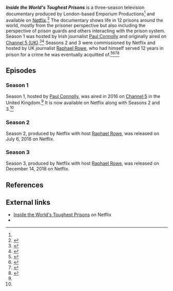 {{Infobox television
|show_name                = Inside the World's Toughest Prisons
|image                    = 
|caption                  = 
|genre                    = [[Documentary]]
|creator                  = 
|director                 = 
|presenter                = [[Paul Connolly (journalist)|Paul Connolly]] (Season 1), [[Raphael Rowe]] (Seasons 2 and 3)
|starring                 = 
|theme_music_composer     = 
|country                  = [[United Kingdom]]
|language                 = English (presenter), local languages of countries whose prison systems were visited (Spanish, Portuguese, Ukrainian, Romanian, Polish)
|num_seasons              = 3
|num_episodes             = 12
|executive_producer       = {{Plainlist|
* Emma Read (Emporium)
* Gabe Solomon (Emporium)
* Olivia LaRoche for season 2 onward (commissioned the show for Netflix)
}}<ref name=variety-season-2/>
}}

'''''Inside the World's Toughest Prisons''''' is a three-season television documentary produced by London-based Emporium Productions<ref name=variety-season-2/> and available on [[Netflix]].<ref name=netflix>{{cite web|url = https://www.netflix.com/title/80116922|title = Inside the World's Toughest Prisons|accessdate = June 2, 2019|publisher = Netflix}}</ref> The documentary shows life in 12 prisons around the world, mostly from the prisoner perspective but also including the perspective of prison guards and others interacting with the prison system. Season 1 was hosted by Irish journalist [[Paul Connolly (journalist)|Paul Connolly]] and originally aired on [[Channel 5 (UK)]].<ref name=channel5>{{cite web|url = https://www.channel5.com/show/inside-the-worlds-toughest-prisons/|title = Inside the World's Toughest Prisons|publisher = Channel 5|accessdate = June 2, 2019}}</ref><ref name=season-1-poland>{{cite web|url = https://www.independent.co.uk/arts-entertainment/tv/features/inside-the-worlds-toughest-prisons-paul-connolly-spent-time-in-polands-piotrkow-prison-for-channel-5-a6865826.html|title = Inside The World's Toughest Prisons: Paul Connolly spent time in Poland's Piotrkow for Channel 5 series|date = February 10, 2016|accessdate = June 2, 2019|publisher = The Independent|last = Harding|first = Nick}}</ref> Seasons 2 and 3 were commissioned by Netflix and hosted by UK journalist [[Raphael Rowe]], who had himself served 12 years in prison for a crime he was eventually acquitted of.<ref name=variety-season-2>{{cite web|url = https://variety.com/2018/tv/news/netflix-original-inside-the-worlds-toughest-prisons-1202851158/|title = Netflix Locks Up Deal for 'Inside the World's Toughest Prisons'|last = Clarke|first = Stewart|date = June 19, 2018|accessdate = June 2, 2019}}</ref><ref name=deadline-season-2>{{cite web|url = https://deadline.com/2018/06/netflix-goes-inside-the-worlds-toughest-prisons-with-latest-factual-original-1202413436/|title = Netflix Goes ‘Inside The World’s Toughest Prisons’ With Latest Factual Original|last = White|first = Peter|date = June 19, 2018|accessdate = June 2, 2019|publisher = Deadline}}</ref><ref>{{cite web|url = https://us.blastingnews.com/curiosities/2018/06/netflix-brings-a-new-four-part-series-of-inside-the-worlds-toughest-prisons-next-month-002633379.amp.html|title = Netflix brings a new four-part series of 'Inside the World's Toughest Prisons' next month|last = Lease|first = Lawrence|last2 = Flowers|first2 = Jane|publisher = BlastingNews|date = June 20, 2018|accessdate = June 2, 2019}}</ref><ref name=decider-season-2>{{cite web|url = https://decider.com/2018/07/12/inside-the-worlds-toughest-prisons-season-2/|title = ‘Inside the World’s Toughest Prisons’ Looks at Prison Life From an Insider’s Perspective|last = Cobb|first = Kayla|date = July 12, 2018|accessdate = June 2, 2019|publisher = Decider}}</ref>

== Episodes ==

=== Season 1 ===

Season 1, hosted by [[Paul Connolly (journalist)|Paul Connolly]], was aired in 2016 on [[Channel 5 (UK)|Channel 5]] in the United Kingdom.<ref name=season-1-poland/> It is now available on Netflix along with Seasons 2 and 3.<ref name=netflix/>

{{Episode table|total_width= |overall= |title= |airdate= |episodes=
{{Episode list
| EpisodeNumber   = 1
| Title           = Honduras
| OriginalAirDate = {{start date|2016|04|20}}
| ShortSummary    = Connolly spends a week inside [[Danlí, El Paraíso|Danli]] [[prisons in Honduras|prison]] in [[Honduras]]. Distinguishing features of the prison: the toughest inmates are armed and act as enforcers for the overwhelmed guards.
}}
{{Episode list
| EpisodeNumber   = 2
| Title           = Poland
| OriginalAirDate = {{start date|2016|04|27}}
| ShortSummary    = Connolly spends time in [[Poland]]'s [[Piotrków Trybunalski|Piotrków]] [[prisons in Poland|prison]]. Distinguishing features of the prison: prisoners have to stay in their cells 23 hours a day, and the prison experience is quite claustrophobic.
}}
{{Episode list
| EpisodeNumber   = 3
| Title           = Mexico
| OriginalAirDate = {{start date|2016|03|03}}
| ShortSummary    = Connolly spends time in [[Mexico]]'s El Hongo prison.
}}
{{Episode list
| EpisodeNumber   = 4
| Title           = Philippines
| OriginalAirDate = {{start date|2016|05|04}}
| ShortSummary    = Connolly spends time in two prisons in the [[Philippines]]. Distinguishing features of the prison: overcrowding, gangs, and intimidation are a way of life.
}}
}}

=== Season 2 ===

Season 2, produced by Netflix with host [[Raphael Rowe]], was released on July 6, 2018 on Netflix.

{{Episode table|total_width= |overall= |title= |airdate= |episodes=
{{Episode list
| EpisodeNumber   = 1
| Title           = Brazil: The Gang Prison
| OriginalAirDate = {{start date|2018|07|06}}
| ShortSummary    = Rowe spends a few days as both a guard and a prison in [[Brazil]]'s [[Porto Velho]] penitentiary. Distinguishing features of the prison: constant tensions and risk of violence and riots between Brazil's two leading drug gangs, the [[Primeiro Comando da Capital]] (PCC) and [[Comando Vermelho]] (Red Command), due to which the prison guards attempt to segregate the prison based on gang affiliations.
}}
{{Episode list
| EpisodeNumber  =  2
| Title          =  Ukraine: The Prison in a War Zone
| OriginalAirDate = {{start date|2018|07|06}}
| ShortSummary   =  Rowe spends time in [[Ukraine]]'s [[Zhytomyr]] prison. Distinguishing features of the prison: a skeleton crew that allows prisoners to freely roam around the grounds, often with potentially dangerous weapons.
}}
{{Episode list
| EpisodeNumber  =  3
| Title          =  Papua New Guinea: The Breakout Prison
| OriginalAirDate = {{start date|2018|07|06}}
| ShortSummary   =  Rowe visits the short-staffed Bomana Prison in [[Papua New Guinea]]. Distinguishing features of the prison: near-constant food shortages that keep the facility on the brink of chaos.
}}
{{Episode list
| EpisodeNumber  =  4
| Title          =  Belize: The Prison that Found God
| OriginalAirDate = {{start date|2018|07|06}}
| ShortSummary   =  Rowe sends time in Belize Central Prison in [[Belize]]. Distinguishing features of the prison: an approach to rehabilitation based on evangelism (God).
}}
}}

=== Season 3 ===

Season 3, produced by Netflix with host [[Raphael Rowe]], was released on December 14, 2018 on Netflix.

{{Episode table|total_width= |overall= |title= |airdate= |episodes=
{{Episode list
| EpisodeNumber  =  1
| Title          =  Costa Rica: Prison on a Knife-Edge
| OriginalAirDate=  {{start date|2018|12|14}}
| ShortSummary   =  Rowe spends time in [[Costa Rica]]'s La Reforma Prison, including a visit to the maximum-security part and time spent in the medium-security and low-security parts. Distinguishing features of the prison: the medium-security part of the prison is quite overcrowded and depressing, but the low-security part of the prison feels much more welcoming.
}}
{{Episode list
| EpisodeNumber  =  2
| Title          =  Colombia: Narco Prison
| OriginalAirDate= {{start date|2018|12|14}}
| ShortSummary   =  Rowe spends time in the fortress-like prison in [[Bogotá]], [[Colombia]]. Distinguishing features of the prison: claustrophobic conditions and problems of drug use in the prison despite a lot of monitoring and searching by the authorities.
}}
{{Episode list
| EpisodeNumber  =  3
| Title          =  Romania: Gypsy Prison
| OriginalAirDate= {{start date|2018|12|14}}
| ShortSummary   =  Rowe spends a week in a maximum security prison in [[Craiova]], [[Romania]]. Distinguishing features of the prison: very little outdoor space, so prisons are kept locked in their cells most of the day. Also, the [[Romani people]] make up over half the prison population, significantly overrepresented relative to their share of the overall Romania population.
}}
{{Episode list
| EpisodeNumber  =  4
| Title          =  Norway: The Perfect Prison?
| OriginalAirDate= {{start date|2018|12|14}}
| ShortSummary   =  Rowe spends time in [[Halden Prison]] in [[Norway]], a maximum-security prison. Distinguishing features of the prison: Halden is experimenting with a radically new prison structure based on the principle of normality: try to make prison life closely approximate life outside prison, so as to rehabilitate prisoners and prepare them for successful reentry into society.
}}
}}

== References ==

{{reflist|30em}}

== External links ==

* [https://www.netflix.com/title/80116922 Inside the World's Toughest Prisons] on Netflix
* {{IMDb title|id = 6322264}}

